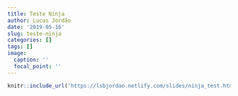 ```yaml
---
title: Teste Ninja
author: Lucas Jordão
date: '2019-05-16'
slug: teste-ninja
categories: []
tags: []
image:
  caption: ''
  focal_point: ''
---
```


```r
knitr::include_url('https://lsbjordao.netlify.com/slides/ninja_test.html#1')
```
